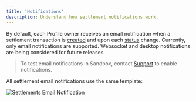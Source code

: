 ```yaml
---
title: 'Notifications'
description: Understand how settlement notifications work.
---
```


[status]: status.mdx
[support]: https://support.paxos.com
[create]: /api/v2#operation/CreateTransaction

<Description description={frontMatter.description}/>

By default, each Profile owner receives an email notification when a settlement transaction is [created][create] and upon each [status][status] change.
Currently, only email notifications are supported.
Websocket and desktop notifications are being considered for future releases.

> To test email notifications in Sandbox, contact [Support][support] to enable notifications.

All settlement email notifications use the same template:

![Settlements Email Notification](/images/settlement-notification.png)
